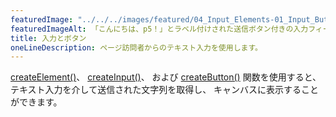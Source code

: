 ---
featuredImage: "../../../images/featured/04_Input_Elements-01_Input_Button-thumbnail.png"
featuredImageAlt: 「こんにちは、p5！」とラベル付けされた送信ボタン付きの入力フィールド
title: 入力とボタン
oneLineDescription: ページ訪問者からのテキスト入力を使用します。
---

<a href="/reference/p5/createElement" target="_blank">createElement()</a>、
<a href="/reference/p5/createInput" target="_blank">createInput()</a>、
および <a href="/reference/p5/createButton" target="_blank">createButton()</a> 
関数を使用すると、テキスト入力を介して送信された文字列を取得し、
キャンバスに表示することができます。